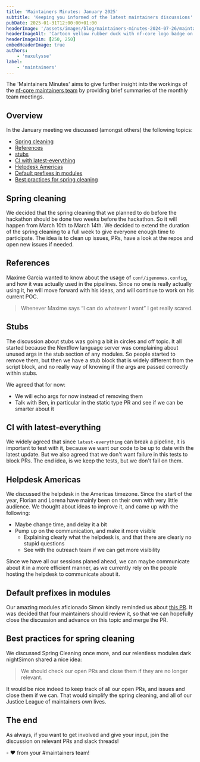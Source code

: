 ```yaml
---
title: 'Maintainers Minutes: January 2025'
subtitle: 'Keeping you informed of the latest maintainers discussions'
pubDate: 2025-01-31T12:00:00+01:00
headerImage: '/assets/images/blog/maintainers-minutes-2024-07-26/maintainers_duck.png'
headerImageAlt: 'Cartoon yellow rubber duck with nf-core logo badge on its body with the nf-core logo.'
headerImageDim: [250, 250]
embedHeaderImage: true
authors:
    - 'maxulysse'
label:
    - 'maintainers'
---
```



The 'Maintainers Minutes' aims to give further insight into the workings of the [nf-core maintainers team](/governance#maintainers)
by providing brief summaries of the monthly team meetings.

## Overview

In the January meeting we discussed (amongst others) the following topics:

-   [Spring cleaning](#spring-cleaning)
-   [References](#references)
-   [stubs](#stubs)
-   [CI with latest-everything](#ci-with-latest-everything)
-   [Helpdesk Americas](#helpdesk-americas)
-   [Default prefixes in modules](#default-prefixes-in-modules)
-   [Best practices for spring cleaning](#best-practices-for-spring-cleaning)

## Spring cleaning

We decided that the spring cleaning that we planned to do before the hackathon should be done two weeks before the hackathon.
So it will happen from March 10th to March 14th.
We decided to extend the duration of the spring cleaning to a full week to give everyone enough time to participate.
The idea is to clean up issues, PRs, have a look at the repos and open new issues if needed.

## References

Maxime Garcia wanted to know about the usage of `conf/igenomes.config`, and how it was actually used in the pipelines.
Since no one is really actually using it, he will move forward with his ideas, and will continue to work on his current POC.

> Whenever Maxime says “I can do whatever I want” I get really scared.

## Stubs

The discussion about stubs was going a bit in circles and off topic.
It all started because the Nextflow language server was complaining about unused args in the stub section of any modules.
So people started to remove them, but then we have a stub block that is widely different from the script block, and no really way of knowing if the args are passed correctly within stubs.

We agreed that for now:

-   We will echo args for now instead of removing them
-   Talk with Ben, in particular in the static type PR and see if we can be smarter about it

## CI with latest-everything

We widely agreed that since `latest-everything` can break a pipeline, it is important to test with it, because we want our code to be up to date with the latest update.
But we also agreed that we don't want failure in this tests to block PRs.
The end idea, is we keep the tests, but we don't fail on them.

## Helpdesk Americas

We discussed the helpdesk in the Americas timezone.
Since the start of the year, Florian and Lorena have mainly been on their own with very little audience.
We thought about ideas to improve it, and came up with the following:

-   Maybe change time, and delay it a bit
-   Pump up on the communication, and make it more visible
    -   Explaining clearly what the helpdesk is, and that there are clearly no stupid questions
    -   See with the outreach team if we can get more visibility

Since we have all our sessions planed ahead, we can maybe communicate about it in a more efficient manner, as we currently rely on the people hosting the helpdesk to communicate about it.

## Default prefixes in modules

Our amazing modules aficionado Simon kindly reminded us about [this PR](https://github.com/nf-core/website/pull/2608).
It was decided that four maintainers should review it, so that we can hopefully close the discussion and advance on this topic and merge the PR.

## Best practices for spring cleaning

We discussed Spring Cleaning once more, and our relentless modules dark nightSimon shared a nice idea:

> We should check our open PRs and close them if they are no longer relevant.

It would be nice indeed to keep track of all our open PRs, and issues and close them if we can.
That would simplify the spring cleaning, and all of our Justice League of maintainers own lives.

## The end

As always, if you want to get involved and give your input, join the discussion on relevant PRs and slack threads!

\- :heart: from your #maintainers team!
